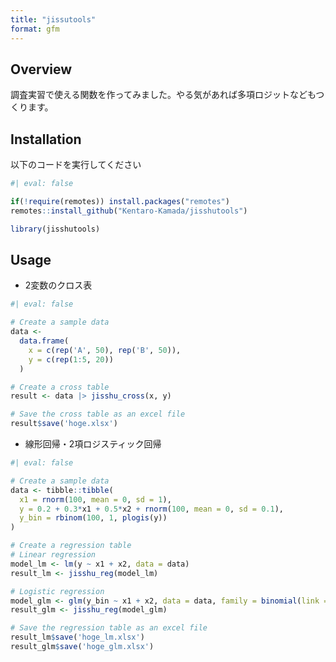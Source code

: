 ```yaml
---
title: "jissutools"
format: gfm
---
```


<!-- README.md is generated from README.qmd. Please edit that file -->

## Overview

調査実習で使える関数を作ってみました。やる気があれば多項ロジットなどもつくります。

## Installation

以下のコードを実行してください

```r
#| eval: false

if(!require(remotes)) install.packages("remotes")
remotes::install_github("Kentaro-Kamada/jisshutools")

library(jisshutools)

```


## Usage

- 2変数のクロス表

```r
#| eval: false

# Create a sample data
data <-
  data.frame(
    x = c(rep('A', 50), rep('B', 50)),
    y = c(rep(1:5, 20))
  )

# Create a cross table
result <- data |> jisshu_cross(x, y)

# Save the cross table as an excel file
result$save('hoge.xlsx')

```


- 線形回帰・2項ロジスティック回帰

```r
#| eval: false

# Create a sample data
data <- tibble::tibble(
  x1 = rnorm(100, mean = 0, sd = 1),
  y = 0.2 + 0.3*x1 + 0.5*x2 + rnorm(100, mean = 0, sd = 0.1),
  y_bin = rbinom(100, 1, plogis(y))
)

# Create a regression table
# Linear regression
model_lm <- lm(y ~ x1 + x2, data = data)
result_lm <- jisshu_reg(model_lm)

# Logistic regression
model_glm <- glm(y_bin ~ x1 + x2, data = data, family = binomial(link = 'logit'))
result_glm <- jisshu_reg(model_glm)

# Save the regression table as an excel file
result_lm$save('hoge_lm.xlsx')
result_glm$save('hoge_glm.xlsx')

```

